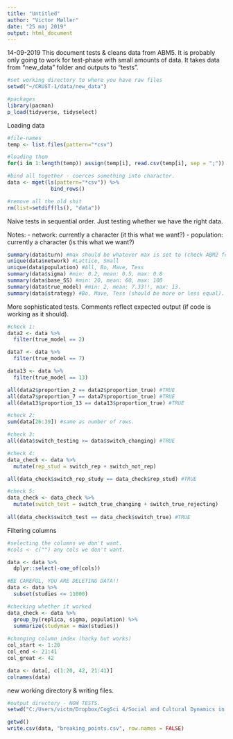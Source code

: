 ```yaml
---
title: "Untitled"
author: "Victor Møller"
date: "25 maj 2019"
output: html_document
---
```


14-09-2019
This document tests & cleans data from ABM5. 
It is probably only going to work for test-phase with small
amounts of data. It takes data from "new_data" folder and outputs to "tests".

```r
#set working directory to where you have raw files
setwd("~/CRUST-1/data/new_data")

#packages
library(pacman)
p_load(tidyverse, tidyselect)

```

Loading data

```r

#file-names
temp <- list.files(pattern="*csv")

#loading them 
for(i in 1:length(temp)) assign(temp[i], read.csv(temp[i], sep = ";"))

#bind all together - coerces something into character. 
data <- mget(ls(pattern="*csv")) %>%
              bind_rows()

#remove all the old shit 
rm(list=setdiff(ls(), "data")) 

```

Naive tests in sequential order. 
Just testing whether we have the right data. 

Notes: 
- network: currently a character (it this what we want?)
- population: currently a character (is this what we want?)

```r

summary(data$turn) #max should be whatever max is set to (check ABM2 for input)
unique(data$network) #Lattice, Small 
unique(data$population) #All, Bo, Mave, Tess
summary(data$sigma) #min: 0.2, mean: 0.5, max: 0.8
summary(data$base_SS) #min: 20, mean: 60, max: 100
summary(data$true_model) #min: 2, mean: 7.33!!, max: 13. 
summary(data$strategy) #Bo, Mave, Tess (should be more or less equal). 

```

More sophisticated tests. 
Comments reflect expected output (if code is working as it should).

```r

#check 1: 
data2 <- data %>%
  filter(true_model == 2)

data7 <- data %>%
  filter(true_model == 7)

data13 <- data %>%
  filter(true_model == 13)

all(data2$proportion_2 == data2$proportion_true) #TRUE
all(data7$proportion_7 == data7$proportion_true) #TRUE
all(data13$proportion_13 == data13$proportion_true) #TRUE

#check 2:
sum(data[26:39]) #same as number of rows. 

#check 3: 
all(data$switch_testing >= data$switch_changing) #TRUE 

#check 4: 
data_check <- data %>%
  mutate(rep_stud = switch_rep + switch_not_rep)

all(data_check$switch_rep_study == data_check$rep_stud) #TRUE 

#check 5:
data_check <- data_check %>%
  mutate(switch_test = switch_true_changing + switch_true_rejecting)
  
all(data_check$switch_test == data_check$switch_true) #TRUE 

```

Filtering columns

```r

#selecting the columns we don't want. 
#cols <- c("") any cols we don't want. 

data <- data %>%
  dplyr::select(-one_of(cols)) 

#BE CAREFUL, YOU ARE DELETING DATA!!
data <- data %>%
  subset(studies <= 11000)

#checking whether it worked
data_check <- data %>%
  group_by(replica, sigma, population) %>%
  summarize(studymax = max(studies))
  
#changing column index (hacky but works)
col_start <- 1:20
col_end <- 21:41
col_great <- 42

data <- data[, c(1:20, 42, 21:41)]
colnames(data)

```

new working directory & writing files.

```r

#output directory - NOW TESTS.
setwd("C:/Users/victm/Dropbox/CogSci 4/Social and Cultural Dynamics in Cognition/exam/CRUST-1/data/tests")

getwd()
write.csv(data, "breaking_points.csv", row.names = FALSE)

```



